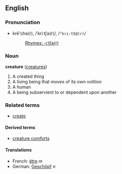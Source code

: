 ==English==
===Pronunciation===
*krē'chə(r), /ˈkriːtʃə(r)/, /<tt>"kri:tS@(r)</tt>/
*:[[Rhymes:English:-iːtʃə(r)|Rhymes: -iːtʃə(r)]]

===Noun===
'''creature''' ([[creatures]])
# A created thing
# A living being that moves of its own volition
# A human
# A being subservient to or dependent upon another

===Related terms===
*[[create]]

====Derived terms====
*[[creature comfort]]s

====Translations====
*French: [[être]] ''m''
*German: [[Geschöpf]] ''n''